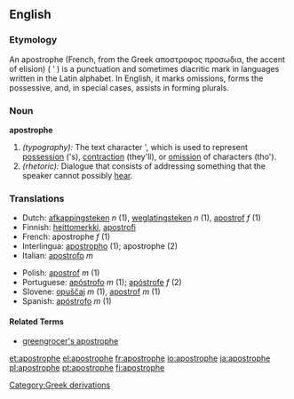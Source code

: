 {{wikipedia}}
==English==

===Etymology===
{{rfc}}
An apostrophe (French, from the Greek αποστροφος προσωδια, the accent of elision) ( ’ ) is a punctuation and sometimes diacritic mark in languages written in the Latin alphabet. In English, it marks omissions, forms the possessive, and, in special cases, assists in forming plurals.

===Noun===
'''apostrophe'''

# ''(typography):'' The text character ', which is used to represent [[possession]] ('s), [[contraction]] (they'll), or [[omission]] of characters (tho').
# ''(rhetoric):'' Dialogue that consists of addressing something that the speaker cannot possibly [[hear]].

===Translations===
{{top}}
*Dutch: [[afkappingsteken]] ''n'' (1), [[weglatingsteken]] ''n'' (1), [[apostrof]] ''f'' (1)
*Finnish: [[heittomerkki]], [[apostrofi]]
*French: apostrophe ''f'' (1)
*Interlingua: [[apostropho]] (1); apostrophe (2)
*Italian: [[apostrofo]] ''m''
{{mid}}
*Polish: [[apostrof]] ''m'' (1)
*Portuguese: [[apóstrofo]] ''m'' (1); [[apóstrofe]] ''f'' (2)
*Slovene: [[opuščaj]] ''m'' (1), [[apostrof]] ''m'' (1)
*Spanish: [[apóstrofo]] ''m'' (1)
{{bottom}}

====Related Terms====
*[[greengrocer's apostrophe]]

{{punctuation}}

[[Category:Greek derivations]]

[[et:apostrophe]]
[[el:apostrophe]]
[[fr:apostrophe]]
[[io:apostrophe]]
[[ja:apostrophe]]
[[pl:apostrophe]]
[[pt:apostrophe]]
[[fi:apostrophe]]